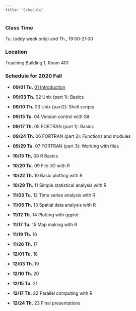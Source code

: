 ```yaml
---
title: "Schedule"
---
```

### Class Time
Tu. (oddy week only) and Th., 19:00-21:00

### Location
Teaching Building 1, Room 401

### Schedule for 2020 Fall
+ **09/01 Tu.** [01 Introduction](https://zhu-group.github.io/ese5023/page_a.html)
  
+ **09/03 Th.** 02 Unix (part 1): Basics

+ **09/10 Th.** 03 Unix (part2): Shell scripts

+ **09/15 Tu.** 04 Version control with Git

+ **09/17 Th.** 05 FORTRAN (part 1): Basics

+ **09/24 Th.** 06 FORTRAN (part 2): Functions and modules

+ **09/29 Tu.** 07 FORTRAN (part 3): Working with files

+ **10/15 Th.** 08 R Basics  

+ **10/20 Tu.** 09 File I/O with R							

+ **10/22 Th.** 10 Basic plotting with R

+ **10/29 Th.** 11 Simple statistical analysis with R

+ **11/03 Tu.** 12 Time series analysis with R

+ **11/05 Th.** 13 Spatial data analysis with R				

+ **11/12 Th.** 14 Plotting with ggplot

+ **11/17 Tu.** 15 Map making with R

+ **11/19 Th.** 16

+ **11/26 Th.** 17

+ **12/01 Tu.** 18

+ **12/03 Th.** 19

+ **12/10 Th.** 20

+ **12/15 Tu.** 21

+ **12/17 Th.** 22		Parallel computing with R

+ **12/24 Th.** 23		Final presentations 
